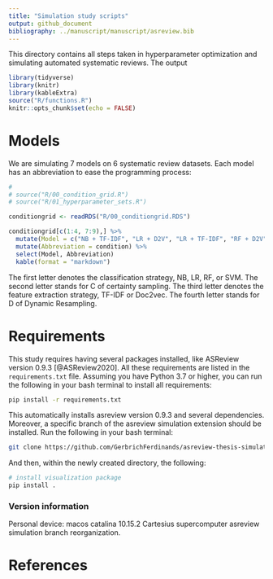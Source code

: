 ```yaml
---
title: "Simulation study scripts"
output: github_document
bibliography: ../manuscript/manuscript/asreview.bib
---
```


This directory contains all steps taken in hyperparameter optimization and simulating automated systematic reviews. The output 

```r
library(tidyverse)
library(knitr)
library(kableExtra)
source("R/functions.R")
knitr::opts_chunk$set(echo = FALSE)
```

# Models 
We are simulating 7 models on 6 systematic review datasets. Each model has an abbreviation to ease the programming process: 
```r
#  
# source("R/00_condition_grid.R")
# source("R/01_hyperparameter_sets.R")

conditiongrid <- readRDS("R/00_conditiongrid.RDS")

conditiongrid[c(1:4, 7:9),] %>%
  mutate(Model = c("NB + TF-IDF", "LR + D2V", "LR + TF-IDF", "RF + D2V", "RF + TF-IDF", "SVM + D2V", "SVM + TF-IDF" )) %>%
  mutate(Abbreviation = condition) %>%
  select(Model, Abbreviation)
  kable(format = "markdown")
```
The first letter denotes the classification strategy, NB, LR, RF, or SVM. The second letter stands for C of certainty sampling. The third letter denotes the feature extraction strategy, TF-IDF or Doc2vec. The fourth letter stands for D of Dynamic Resampling. 

# Requirements 
This study requires having several packages installed, like ASReview version 0.9.3 [@ASReview2020]. 
All these requirements are listed in the `requirements.txt` file. Assuming you have Python 3.7 or higher, you can run the following in your bash terminal to install all requirements: 

```bash
pip install -r requirements.txt
```

This automatically installs asreview version 0.9.3 and several dependencies. Moreover, a specific branch of the asreview simulation extension should be installed. Run the following in your bash terminal:
```bash
git clone https://github.com/GerbrichFerdinands/asreview-thesis-simulation.git
```

And then, within the newly created directory, the following:
```bash
# install visualization package 
pip install . 
```

### Version information
Personal device: macos catalina 10.15.2
Cartesius supercomputer 
asreview simulation branch reorganization. 

# References